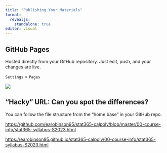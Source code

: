 ```yaml
---
title: "Publishing Your Materials"
format: 
  revealjs:
    standalone: true
editor: visual
---
```


## GitHub Pages

<!-- Hacky method for creating website to link course materials -->

Hosted directly from your GitHub repository. Just edit, push, and your changes are live.

`Settings` \> `Pages`

![](images/07-github-pages-hacky.JPG)

## "Hacky" URL: Can you spot the differences?

You can follow the file structure from the "home base" in your GitHub repo.

<https://github.com/earobinson95/stat365-calpoly/blob/master/00-course-info/stat365-syllabus-S2023.html>

<https://earobinson95.github.io/stat365-calpoly/00-course-info/stat365-syllabus-S2023.html>

<!-- Creating a Quarto website -->

<!-- Layout -->

<!-- Methods of publishing -->
